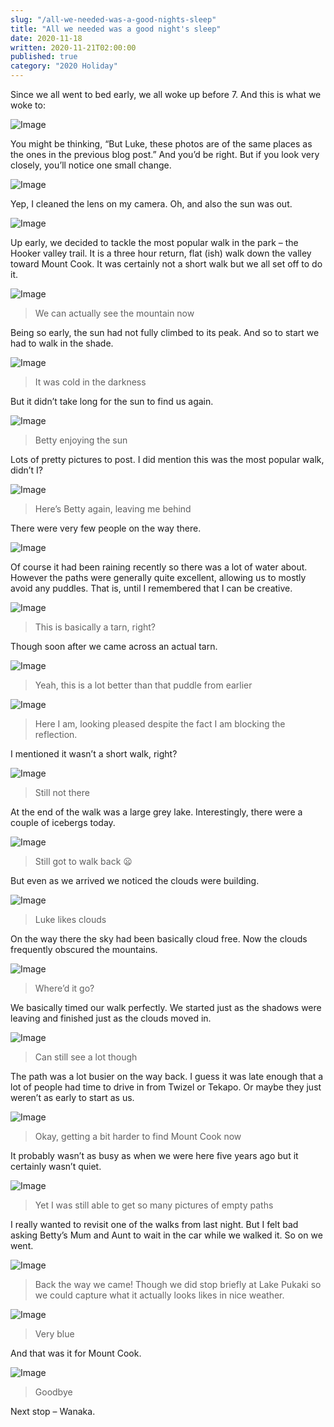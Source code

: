 ```yaml
---
slug: "/all-we-needed-was-a-good-nights-sleep"
title: "All we needed was a good night's sleep"
date: 2020-11-18
written: 2020-11-21T02:00:00
published: true
category: "2020 Holiday"
---
```


Since we all went to bed early, we all woke up before 7. And this is what we woke to:

![Image](img_20201118_074750.jpg)

You might be thinking, “But Luke, these photos are of the same places as the ones in the previous blog post.” And you’d be right. But if you look very closely, you’ll notice one small change.

![Image](img_20201118_080550.jpg)

Yep, I cleaned the lens on my camera. Oh, and also the sun was out.

![Image](img_20201118_080249.jpg)

Up early, we decided to tackle the most popular walk in the park – the Hooker valley trail. It is a three hour return, flat (ish) walk down the valley toward Mount Cook. It was certainly not a short walk but we all set off to do it.

![Image](img_20201118_080812.jpg)

> We can actually see the mountain now

Being so early, the sun had not fully climbed to its peak. And so to start we had to walk in the shade.

![Image](img_20201118_081537.jpg)

> It was cold in the darkness

But it didn’t take long for the sun to find us again.

![Image](img_20201118_083957.jpg)

> Betty enjoying the sun

Lots of pretty pictures to post. I did mention this was the most popular walk, didn’t I?

![Image](img_20201118_090315.jpg)

> Here’s Betty again, leaving me behind

There were very few people on the way there.

![Image](img_20201118_090704.jpg)

Of course it had been raining recently so there was a lot of water about. However the paths were generally quite excellent, allowing us to mostly avoid any puddles. That is, until I remembered that I can be creative.

![Image](img_20201118_091225.jpg)

> This is basically a tarn, right?

Though soon after we came across an actual tarn.

![Image](img_20201118_092052.jpg)

> Yeah, this is a lot better than that puddle from earlier

![Image](img_20201118_092103.jpg)

> Here I am, looking pleased despite the fact I am blocking the reflection.

I mentioned it wasn’t a short walk, right?

![Image](img_20201118_092626.jpg)

> Still not there

At the end of the walk was a large grey lake. Interestingly, there were a couple of icebergs today.

![Image](img_20201118_093822.jpg)

> Still got to walk back 😦

But even as we arrived we noticed the clouds were building.

![Image](img_20201118_093850.jpg)

> Luke likes clouds

On the way there the sky had been basically cloud free. Now the clouds frequently obscured the mountains.

![Image](img_20201118_095720.jpg)

> Where’d it go?

We basically timed our walk perfectly. We started just as the shadows were leaving and finished just as the clouds moved in.

![Image](img_20201118_100430.jpg)

> Can still see a lot though

The path was a lot busier on the way back. I guess it was late enough that a lot of people had time to drive in from Twizel or Tekapo. Or maybe they just weren’t as early to start as us.

![Image](img_20201118_101647.jpg)

> Okay, getting a bit harder to find Mount Cook now

It probably wasn’t as busy as when we were here five years ago but it certainly wasn’t quiet.

![Image](img_20201118_103511.jpg)

> Yet I was still able to get so many pictures of empty paths

I really wanted to revisit one of the walks from last night. But I felt bad asking Betty’s Mum and Aunt to wait in the car while we walked it. So on we went.

![Image](img_20201118_110100.jpg)

> Back the way we came\!
Though we did stop briefly at Lake Pukaki so we could capture what it actually looks likes in nice weather.

![Image](img_20201118_113619.jpg)

> Very blue

And that was it for Mount Cook.

![Image](img_20201118_113645.jpg)

> Goodbye

Next stop – Wanaka.